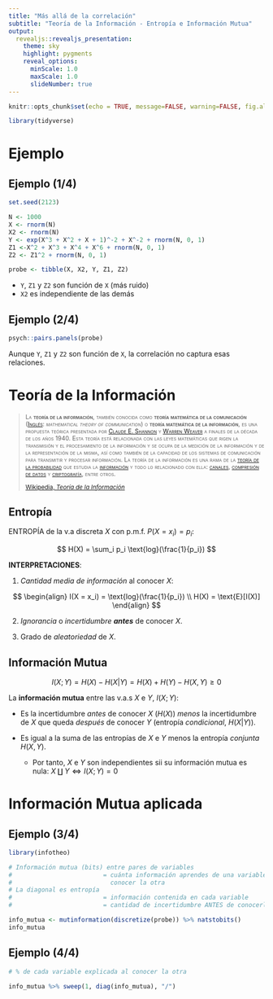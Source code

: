 ```yaml
---
title: "Más allá de la correlación"
subtitle: "Teoría de la Información - Entropía e Información Mutua"
output: 
  revealjs::revealjs_presentation:
    theme: sky
    highlight: pygments
    reveal_options:
      minScale: 1.0
      maxScale: 1.0
      slideNumber: true
---
```


```r
knitr::opts_chunk$set(echo = TRUE, message=FALSE, warning=FALSE, fig.align='center')

library(tidyverse)
```

# Ejemplo

## Ejemplo (1/4)

```r
set.seed(2123)

N <- 1000
X <- rnorm(N)
X2 <- rnorm(N)
Y <- exp(X^3 + X^2 + X + 1)^-2 + X^-2 + rnorm(N, 0, 1)
Z1 <-X^2 + X^3 + X^4 + X^6 + rnorm(N, 0, 1)
Z2 <- Z1^2 + rnorm(N, 0, 1)

probe <- tibble(X, X2, Y, Z1, Z2)
```

-   `Y`, `Z1` y `Z2` son función de `X` (más ruido)
-   `X2` es independiente de las demás

## Ejemplo (2/4)

```r
psych::pairs.panels(probe)
```

Aunque `Y`, `Z1` y `Z2` son función de `X`, la correlación no captura esas relaciones.

# Teoría de la Información

<small>

> [La **teoría de la información**, también conocida como **teoría matemática de la comunicación** ([Inglés](https://es.wikipedia.org/wiki/Idioma_ingl%C3%A9s "Idioma inglés"): *mathematical theory of communication*) o **teoría matemática de la información**, es una propuesta teórica presentada por [Claude E. Shannon](https://es.wikipedia.org/wiki/Claude_Shannon "Claude Shannon") y [Warren Weaver](https://es.wikipedia.org/wiki/Warren_Weaver "Warren Weaver") a finales de la década de los años 1940. Esta teoría está relacionada con las leyes matemáticas que rigen la transmisión y el procesamiento de la información y se ocupa de la medición de la información y de la representación de la misma, así como también de la capacidad de los sistemas de comunicación para transmitir y procesar información. La teoría de la información es una rama de la [teoría de la probabilidad](https://es.wikipedia.org/wiki/Teor%C3%ADa_de_la_probabilidad "Teoría de la probabilidad") que estudia la [información](https://es.wikipedia.org/wiki/Informaci%C3%B3n "Información") y todo lo relacionado con ella: [canales](https://es.wikipedia.org/wiki/Canal_de_comunicaciones "Canal de comunicaciones"), [compresión de datos](https://es.wikipedia.org/wiki/Compresi%C3%B3n_de_datos "Compresión de datos") y [criptografía](https://es.wikipedia.org/wiki/Criptograf%C3%ADa "Criptografía"), entre otros.]{.smallcaps}
>
> [Wikipedia, *Teoría de la Información*](https://es.wikipedia.org/wiki/Teor%C3%ADa_de_la_informaci%C3%B3n)

</small>

## Entropía

ENTROPÍA de la v.a discreta $X$ con p.m.f. $P(X=x_i) = p_i$:

$$
H(X) = \sum_i p_i \text{log}(\frac{1}{p_i})
$$


**INTERPRETACIONES**:

1. *Cantidad media de información* al conocer $X$: 

$$
\begin{align}
  I(X = x_i) = \text{log}(\frac{1}{p_i}) \\
  H(X) = \text{E}[I(X)]
\end{align}
$$

2. *Ignorancia* o *incertidumbre* ***antes*** de conocer $X$.

3. Grado de *aleatoriedad* de $X$.



## Información Mutua

$$
I(X; Y) = H(X) - H(X|Y) = H(X) + H(Y) - H(X, Y) \geq 0
$$

La **información mutua** entre las v.a.s $X$ e $Y$, $I(X; Y)$:

+ Es la incertidumbre 
*antes* de conocer $X$ ($H(X)$) *menos* la incertidumbre de $X$ que queda *después*
de conocer $Y$ (entropía *condicional*, $H(X|Y)$).

+ Es igual a la suma de las entropías de $X$ e $Y$ menos la entropía *conjunta*
$H(X, Y)$.
  + Por tanto, $X$ e $Y$ son independientes sii su información mutua es nula: $X \amalg Y \iff I(X;Y) = 0$

# Información Mutua aplicada

## Ejemplo (3/4)

```r
library(infotheo)

# Información mutua (bits) entre pares de variables
#                         = cuánta información aprendes de una variable al 
#                           conocer la otra
# La diagonal es entropía 
#                         = información contenida en cada variable 
#                         = cantidad de incertidumbre ANTES de conocerla

info_mutua <- mutinformation(discretize(probe)) %>% natstobits() 
info_mutua
```

## Ejemplo (4/4)
```r
# % de cada variable explicada al conocer la otra

info_mutua %>% sweep(1, diag(info_mutua), "/")
```
